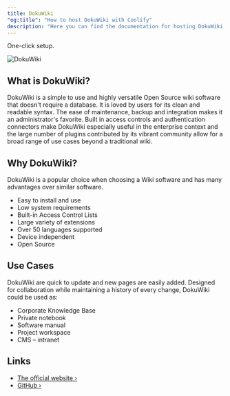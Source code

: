 ```yaml
---
title: DokuWiki
"og:title": "How to host DokuWiki with Coolify"
description: "Here you can find the documentation for hosting DokuWiki with Coolify."
---
```


One-click setup.

![DokuWiki](https://www.dokuwiki.org/lib/tpl/dokuwiki/images/logo.png)

## What is DokuWiki?

DokuWiki is a simple to use and highly versatile Open Source wiki software that doesn't require a database. It is loved by users for its clean and readable syntax. The ease of maintenance, backup and integration makes it an administrator's favorite. Built in access controls and authentication connectors make DokuWiki especially useful in the enterprise context and the large number of plugins contributed by its vibrant community allow for a broad range of use cases beyond a traditional wiki.

## Why DokuWiki?

DokuWiki is a popular choice when choosing a Wiki software and has many advantages over similar software.

- Easy to install and use
- Low system requirements
- Built-in Access Control Lists
- Large variety of extensions
- Over 50 languages supported
- Device independent
- Open Source

## Use Cases

DokuWiki are quick to update and new pages are easily added. Designed for collaboration while maintaining a history of every change, DokuWiki could be used as:

- Corporate Knowledge Base
- Private notebook
- Software manual
- Project workspace
- CMS – intranet

## Links

- [The official website ›](https://www.dokuwiki.org)
- [GitHub ›](https://github.com/splitbrain/dokuwiki)
